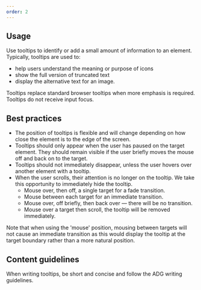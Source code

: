 ```yaml
---
order: 2
---
```


## Usage

Use tooltips to identify or add a small amount of information to an element. Typically, tooltips are used to:

- help users understand the meaning or purpose of icons
- show the full version of truncated text
- display the alternative text for an image.

Tooltips replace standard browser tooltips when more emphasis is required. Tooltips do not receive input focus.

## Best practices

- The position of tooltips is flexible and will change depending on how close the element is to the edge of the screen.
- Tooltips should only appear when the user has paused on the target element. They should remain visible if the user briefly moves the mouse off and back on to the target.
- Tooltips should not immediately disappear, unless the user hovers over another element with a tooltip.
- When the user scrolls, their attention is no longer on the tooltip. We take this opportunity to immediately hide the tooltip.
  - Mouse over, then off, a single target for a fade transition.
  - Mouse between each target for an immediate transition.
  - Mouse over, off briefly, then back over — there will be no transition.
  - Mouse over a target then scroll, the tooltip will be removed immediately.

Note that when using the 'mouse' position, mousing between targets will not cause an immediate transition as this would display the tooltip at the target boundary rather than a more natural position.

## Content guidelines

When writing tooltips, be short and concise and follow the ADG writing guidelines.
